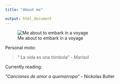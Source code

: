 ```yaml
---
title: "About me"

output: html_document
---
```



![Me about to embark in a voyage](images/me.png)


Personal moto: 

> " La vida es una tómbola" - Marisol



Currently reading: 

_"Canciones de amor a quemarropa"_ - Nickolas Butler



